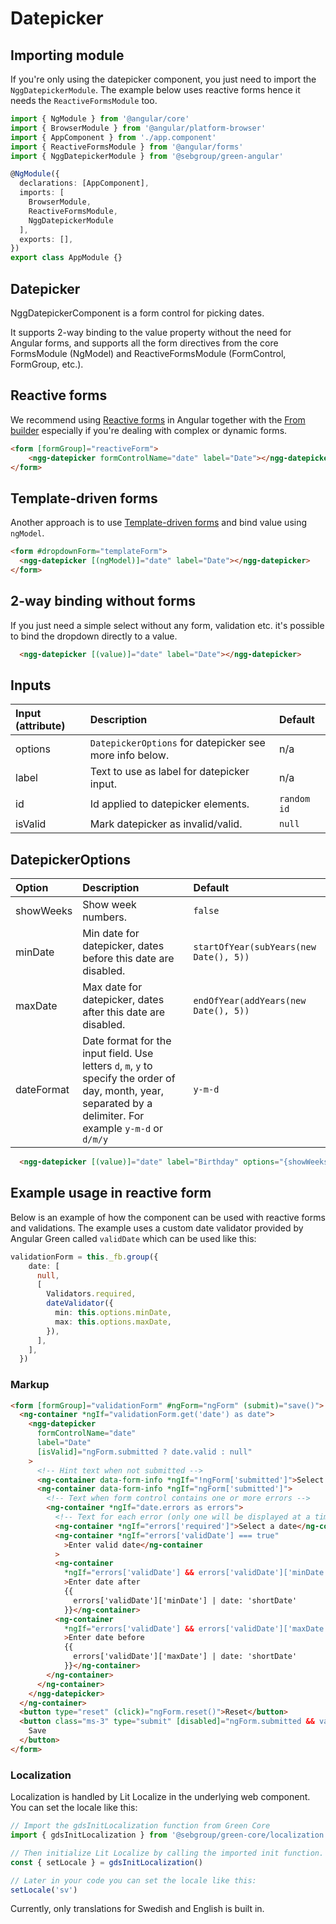 
# Datepicker

## Importing module

If you're only using the datepicker component, you just need to import the `NggDatepickerModule`. The example below uses reactive forms hence it needs the `ReactiveFormsModule` too.

```typescript
import { NgModule } from '@angular/core'
import { BrowserModule } from '@angular/platform-browser'
import { AppComponent } from './app.component'
import { ReactiveFormsModule } from '@angular/forms'
import { NggDatepickerModule } from '@sebgroup/green-angular'

@NgModule({
  declarations: [AppComponent],
  imports: [
    BrowserModule,
    ReactiveFormsModule,
    NggDatepickerModule
  ],
  exports: [],
})
export class AppModule {}
```

## Datepicker
NggDatepickerComponent is a form control for picking dates.

It supports 2-way binding to the value property without the need for Angular forms,
and supports all the form directives from the core FormsModule (NgModel) and ReactiveFormsModule (FormControl, FormGroup, etc.).

<Story id="components-datepicker--simple" />

## Reactive forms
We recommend using <a href="https://angular.io/guide/reactive-forms" target="_blank">Reactive forms</a> in Angular together with the <a href="https://angular.io/api/forms/FormBuilder" target="_blank">From builder</a> especially
if you're dealing with complex or dynamic forms.

```html
<form [formGroup]="reactiveForm">
    <ngg-datepicker formControlName="date" label="Date"></ngg-datepicker>
</form>
```

## Template-driven forms
Another approach is to use <a href="https://angular.io/guide/forms" target="_blank">Template-driven forms</a> and bind value using `ngModel`.

```html
<form #dropdownForm="templateForm">
  <ngg-datepicker [(ngModel)]="date" label="Date"></ngg-datepicker>
</form>
```

## 2-way binding without forms
If you just need a simple select without any form, validation etc. it's possible to bind the dropdown directly to a value.


```html
  <ngg-datepicker [(value)]="date" label="Date"></ngg-datepicker>
```


## Inputs
|Input (attribute)|Description|Default|
|:--------|:----------|:------|
|options|`DatepickerOptions` for datepicker see more info below. | n/a |
|label|Text to use as label for datepicker input.| n/a |
|id|Id applied to datepicker elements.|`random id`|
|isValid|Mark datepicker as invalid/valid.| `null` |

## DatepickerOptions
|Option|Description|Default|
|:--------|:----------|:------|
|showWeeks|Show week numbers.| `false` |
|minDate|Min date for datepicker, dates before this date are disabled.| `startOfYear(subYears(new Date(), 5))` |
|maxDate|Max date for datepicker, dates after this date are disabled.| `endOfYear(addYears(new Date(), 5))` |
|dateFormat|Date format for the input field. Use letters `d`, `m`, `y` to specify the order of day, month, year, separated by a delimiter. For example `y-m-d` or `d/m/y` | `y-m-d` |


```html
  <ngg-datepicker [(value)]="date" label="Birthday" options="{showWeeks: true, minDate: startOfYear(subYears(new Date(), 100)), maxDate: new Date() }"></ngg-datepicker>
```

<Story id="components-datepicker--custom-options" />

## Example usage in reactive form

Below is an example of how the component can be used with reactive forms and validations. The example uses a custom date validator provided by Angular Green called `validDate` which can be used like this:

```ts
validationForm = this._fb.group({
    date: [
      null,
      [
        Validators.required,
        dateValidator({
          min: this.options.minDate,
          max: this.options.maxDate,
        }),
      ],
    ],
  })
```


<Story id="components-datepicker--form" />

### Markup
```html
<form [formGroup]="validationForm" #ngForm="ngForm" (submit)="save()">
  <ng-container *ngIf="validationForm.get('date') as date">
    <ngg-datepicker
      formControlName="date"
      label="Date"
      [isValid]="ngForm.submitted ? date.valid : null"
    >
      <!-- Hint text when not submitted -->
      <ng-container data-form-info *ngIf="!ngForm['submitted']">Select date</ng-container>
      <ng-container data-form-info *ngIf="ngForm['submitted']">
        <!-- Text when form control contains one or more errors -->
        <ng-container *ngIf="date.errors as errors">
          <!-- Text for each error (only one will be displayed at a time) -->
          <ng-container *ngIf="errors['required']">Select a date</ng-container>
          <ng-container *ngIf="errors['validDate'] === true"
            >Enter valid date</ng-container
          >
          <ng-container
            *ngIf="errors['validDate'] && errors['validDate']['minDate']"
            >Enter date after
            {{
              errors['validDate']['minDate'] | date: 'shortDate'
            }}</ng-container>
          <ng-container
            *ngIf="errors['validDate'] && errors['validDate']['maxDate']"
            >Enter date before
            {{
              errors['validDate']['maxDate'] | date: 'shortDate'
            }}</ng-container>
        </ng-container>
      </ng-container>
    </ngg-datepicker>
  </ng-container>
  <button type="reset" (click)="ngForm.reset()">Reset</button>
  <button class="ms-3" type="submit" [disabled]="ngForm.submitted && validationForm.invalid">
    Save
  </button>
</form>
```

### Localization

Localization is handled by Lit Localize in the underlying web component. You can set the locale like this:

```ts
// Import the gdsInitLocalization function from Green Core
import { gdsInitLocalization } from '@sebgroup/green-core/localization'

// Then initialize Lit Localize by calling the imported init function. This returns a `setLocale` function which you can use to set the locale.
const { setLocale } = gdsInitLocalization()

// Later in your code you can set the locale like this:
setLocale('sv')
```

Currently, only translations for Swedish and English is built in.

